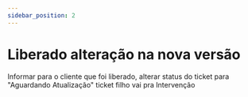 ```yaml
---
sidebar_position: 2
---
```


# Liberado alteração na nova versão
Informar para o cliente que foi liberado, alterar status do ticket para "Aguardando Atualização" 
ticket filho vai pra Intervenção